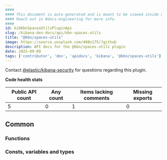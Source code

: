 ```yaml
---
####
#### This document is auto-generated and is meant to be viewed inside our experimental, new docs system.
#### Reach out in #docs-engineering for more info.
####
id: kibKbnSpacesUtilsPluginApi
slug: /kibana-dev-docs/api/kbn-spaces-utils
title: "@kbn/spaces-utils"
image: https://source.unsplash.com/400x175/?github
description: API docs for the @kbn/spaces-utils plugin
date: 2025-09-09
tags: ['contributor', 'dev', 'apidocs', 'kibana', '@kbn/spaces-utils']
---
```




Contact [@elastic/kibana-security](https://github.com/orgs/elastic/teams/kibana-security) for questions regarding this plugin.

**Code health stats**

| Public API count  | Any count | Items lacking comments | Missing exports |
|-------------------|-----------|------------------------|-----------------|
| 5 | 0 | 1 | 0 |

## Common

### Functions
<DocDefinitionList data={kbnSpacesUtilsObj.common.functions}/>

### Consts, variables and types
<DocDefinitionList data={kbnSpacesUtilsObj.common.misc}/>


